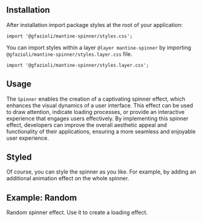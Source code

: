 
## Installation

<InstallScript packages="@gfazioli/mantine-spinner" />

After installation import package styles at the root of your application:

```tsx
import '@gfazioli/mantine-spinner/styles.css';
```

You can import styles within a layer `@layer mantine-spinner` by importing `@gfazioli/mantine-spinner/styles.layer.css` file.

```tsx
import '@gfazioli/mantine-spinner/styles.layer.css';
```

## Usage

The `Spinner` enables the creation of a captivating spinner effect, which enhances the visual dynamics of a user interface. This effect can be used to draw attention, indicate loading processes, or provide an interactive experience that engages users effectively. By implementing this spinner effect, developers can improve the overall aesthetic appeal and functionality of their applications, ensuring a more seamless and enjoyable user experience.

<Demo data={demos.configurator} />

## Styled

Of course, you can style the spinner as you like. For example, by adding an additional animation effect on the whole spinner.

<Demo data={demos.styled} />

## Example: Random

Random spinner effect. Use it to create a loading effect.

<Demo data={demos.random} />
